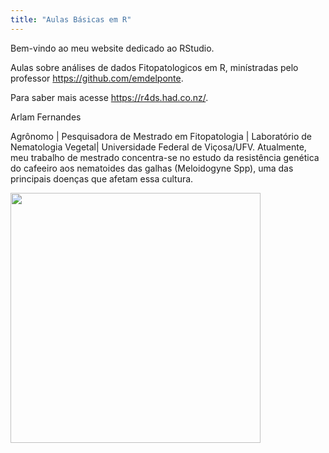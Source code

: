 ```yaml
---
title: "Aulas Básicas em R"
---
```


Bem-vindo ao meu website dedicado ao RStudio.

Aulas sobre análises de dados Fitopatologicos em R, minístradas pelo professor <https://github.com/emdelponte>.

Para saber mais acesse <https://r4ds.had.co.nz/>.

Arlam Fernandes

Agrônomo \| Pesquisadora de Mestrado em Fitopatologia \| Laboratório de Nematologia Vegetal\| Universidade Federal de Viçosa/UFV. Atualmente, meu trabalho de mestrado concentra-se no estudo da resistência genética do cafeeiro aos nematoides das galhas (Meloidogyne Spp), uma das principais doenças que afetam essa cultura. \

![](images/image-1659691432.png){width="400"}
